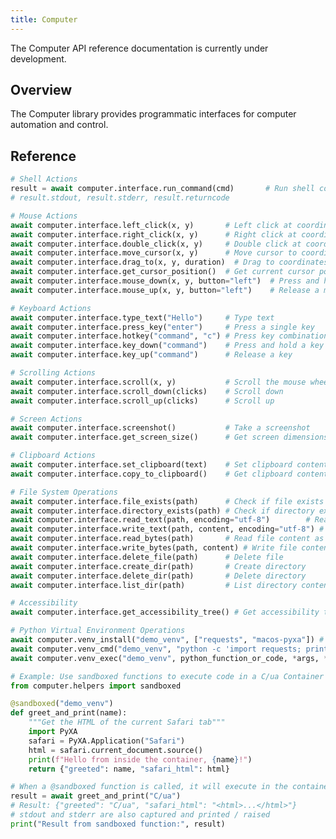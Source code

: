 ```yaml
---
title: Computer
---
```


The Computer API reference documentation is currently under development.

## Overview

The Computer library provides programmatic interfaces for computer automation and control.

## Reference

```python
# Shell Actions
result = await computer.interface.run_command(cmd)       # Run shell command
# result.stdout, result.stderr, result.returncode

# Mouse Actions
await computer.interface.left_click(x, y)       # Left click at coordinates
await computer.interface.right_click(x, y)      # Right click at coordinates
await computer.interface.double_click(x, y)     # Double click at coordinates
await computer.interface.move_cursor(x, y)      # Move cursor to coordinates
await computer.interface.drag_to(x, y, duration)  # Drag to coordinates
await computer.interface.get_cursor_position()  # Get current cursor position
await computer.interface.mouse_down(x, y, button="left")  # Press and hold a mouse button
await computer.interface.mouse_up(x, y, button="left")    # Release a mouse button

# Keyboard Actions
await computer.interface.type_text("Hello")     # Type text
await computer.interface.press_key("enter")     # Press a single key
await computer.interface.hotkey("command", "c") # Press key combination
await computer.interface.key_down("command")    # Press and hold a key
await computer.interface.key_up("command")      # Release a key

# Scrolling Actions
await computer.interface.scroll(x, y)           # Scroll the mouse wheel
await computer.interface.scroll_down(clicks)    # Scroll down
await computer.interface.scroll_up(clicks)      # Scroll up

# Screen Actions
await computer.interface.screenshot()           # Take a screenshot
await computer.interface.get_screen_size()      # Get screen dimensions

# Clipboard Actions
await computer.interface.set_clipboard(text)    # Set clipboard content
await computer.interface.copy_to_clipboard()    # Get clipboard content

# File System Operations
await computer.interface.file_exists(path)      # Check if file exists
await computer.interface.directory_exists(path) # Check if directory exists
await computer.interface.read_text(path, encoding="utf-8")        # Read file content
await computer.interface.write_text(path, content, encoding="utf-8") # Write file content
await computer.interface.read_bytes(path)       # Read file content as bytes
await computer.interface.write_bytes(path, content) # Write file content as bytes
await computer.interface.delete_file(path)      # Delete file
await computer.interface.create_dir(path)       # Create directory
await computer.interface.delete_dir(path)       # Delete directory
await computer.interface.list_dir(path)         # List directory contents

# Accessibility
await computer.interface.get_accessibility_tree() # Get accessibility tree

# Python Virtual Environment Operations
await computer.venv_install("demo_venv", ["requests", "macos-pyxa"]) # Install packages in a virtual environment
await computer.venv_cmd("demo_venv", "python -c 'import requests; print(requests.get(`https://httpbin.org/ip`).json())'") # Run a shell command in a virtual environment
await computer.venv_exec("demo_venv", python_function_or_code, *args, **kwargs) # Run a Python function in a virtual environment and return the result / raise an exception

# Example: Use sandboxed functions to execute code in a C/ua Container
from computer.helpers import sandboxed

@sandboxed("demo_venv")
def greet_and_print(name):
    """Get the HTML of the current Safari tab"""
    import PyXA
    safari = PyXA.Application("Safari")
    html = safari.current_document.source()
    print(f"Hello from inside the container, {name}!")
    return {"greeted": name, "safari_html": html}

# When a @sandboxed function is called, it will execute in the container
result = await greet_and_print("C/ua")
# Result: {"greeted": "C/ua", "safari_html": "<html>...</html>"}
# stdout and stderr are also captured and printed / raised
print("Result from sandboxed function:", result)
```
